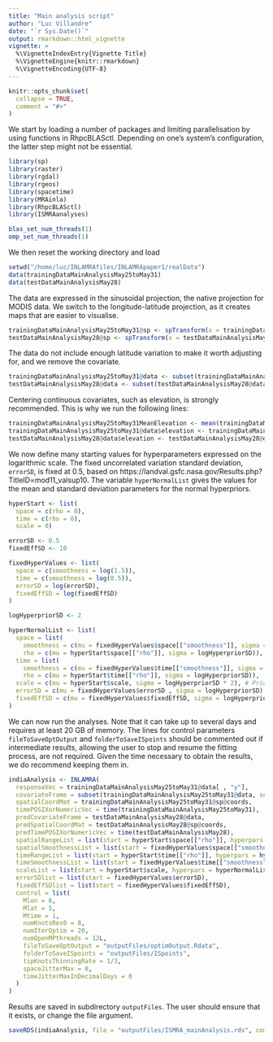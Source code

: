 ```yaml
---
title: "Main analysis script"
author: "Luc Villandre"
date: "`r Sys.Date()`"
output: rmarkdown::html_vignette
vignette: >
  %\VignetteIndexEntry{Vignette Title}
  %\VignetteEngine{knitr::rmarkdown}
  %\VignetteEncoding{UTF-8}
---
```


```r
knitr::opts_chunk$set(
  collapse = TRUE,
  comment = "#>"
)
```

We start by loading a number of packages and limiting parallelisation by using functions in RhpcBLASctl. Depending on one's system's configuration, the latter step might not be essential.
```r
library(sp)
library(raster)
library(rgdal)
library(rgeos)
library(spacetime)
library(MRAinla)
library(RhpcBLASctl)
library(ISMRAanalyses)

blas_set_num_threads(1)
omp_set_num_threads(1)
```
We then reset the working directory and load
```r
setwd("/home/luc/INLAMRAfiles/INLAMRApaper1/realData")
data(trainingDataMainAnalysisMay25toMay31)
data(testDataMainAnalysisMay28)
```
The data are expressed in the sinusoidal projection, the native projection for MODIS data. We switch to the longitude-latitude projection, as it creates maps that are easier to visualise. 
```r
trainingDataMainAnalysisMay25toMay31@sp <- spTransform(x = trainingDataMainAnalysisMay25toMay31@sp, CRSobj = CRS("+proj=longlat +datum=WGS84 +no_defs +ellps=WGS84 +towgs84=0,0,0"))
testDataMainAnalysisMay28@sp <- spTransform(x = testDataMainAnalysisMay28@sp, CRSobj = CRS("+proj=longlat +datum=WGS84 +no_defs +ellps=WGS84 +towgs84=0,0,0"))
```
The data do not include enough latitude variation to make it worth adjusting for, and we remove the covariate.
```r
trainingDataMainAnalysisMay25toMay31@data <- subset(trainingDataMainAnalysisMay25toMay31@data, select = -latitude)
testDataMainAnalysisMay28@data <- subset(testDataMainAnalysisMay28@data, select = -latitude)
```
Centering continuous covariates, such as elevation, is strongly recommended. This is why we run the following lines: 
```r
trainingDataMainAnalysisMay25toMay31MeanElevation <- mean(trainingDataMainAnalysisMay25toMay31@data$elevation)
trainingDataMainAnalysisMay25toMay31@data$elevation <- trainingDataMainAnalysisMay25toMay31@data$elevation - trainingDataMainAnalysisMay25toMay31MeanElevation
testDataMainAnalysisMay28@data$elevation <- testDataMainAnalysisMay28@data$elevation - trainingDataMainAnalysisMay25toMay31MeanElevation
```
We now define many starting values for hyperparameters expressed on the logarithmic scale. The fixed uncorrelated variation standard deviation, `errorSD`, is fixed at $0.5$, based on https://landval.gsfc.nasa.gov/Results.php?TitleID=mod11_valsup10. The variable `hyperNormalList` gives the values for the mean and standard deviation parameters for the normal hyperpriors.
```r
hyperStart <- list(
  space = c(rho = 0),
  time = c(rho = 0),
  scale = 0)

errorSD <- 0.5 
fixedEffSD <- 10

fixedHyperValues <- list(
  space = c(smoothness = log(1.5)),
  time = c(smoothness = log(0.5)),
  errorSD = log(errorSD),
  fixedEffSD = log(fixedEffSD)
)

logHyperpriorSD <- 2

hyperNormalList <- list(
  space = list(
    smoothness = c(mu = fixedHyperValues$space[["smoothness"]], sigma = logHyperpriorSD),
    rho = c(mu = hyperStart$space[["rho"]], sigma = logHyperpriorSD)),
  time = list(
    smoothness = c(mu = fixedHyperValues$time[["smoothness"]], sigma = logHyperpriorSD),
    rho = c(mu = hyperStart$time[["rho"]], sigma = logHyperpriorSD)),
  scale = c(mu = hyperStart$scale, sigma = logHyperpriorSD * 2), # Prior should be more vague, see Lindgren INLA tutorial p. 12
  errorSD = c(mu = fixedHyperValues$errorSD , sigma = logHyperpriorSD),
  fixedEffSD = c(mu = fixedHyperValues$fixedEffSD, sigma = logHyperpriorSD)
)
```
We can now run the analyses. Note that it can take up to several days and requires at least 20 GB of memory. The lines for control parameters `fileToSaveOptOutput` and `folderToSaveISpoints` should be commented out if intermediate results, allowing the user to stop and resume the fitting process, are not required. Given the time necessary to obtain the results, we do recommend keeping them in.
```r
indiaAnalysis <- INLAMRA(
  responseVec = trainingDataMainAnalysisMay25toMay31@data[ , "y"],
  covariateFrame = subset(trainingDataMainAnalysisMay25toMay31@data, select = -y), 
  spatialCoordMat = trainingDataMainAnalysisMay25toMay31@sp@coords,
  timePOSIXorNumericVec = time(trainingDataMainAnalysisMay25toMay31),
  predCovariateFrame = testDataMainAnalysisMay28@data,
  predSpatialCoordMat = testDataMainAnalysisMay28@sp@coords,
  predTimePOSIXorNumericVec = time(testDataMainAnalysisMay28),
  spatialRangeList = list(start = hyperStart$space[["rho"]], hyperpars = hyperNormalList$space$rho),
  spatialSmoothnessList = list(start = fixedHyperValues$space[["smoothness"]]),
  timeRangeList = list(start = hyperStart$time[["rho"]], hyperpars = hyperNormalList$time$rho),
  timeSmoothnessList = list(start = fixedHyperValues$time[["smoothness"]]),
  scaleList = list(start = hyperStart$scale, hyperpars = hyperNormalList$scale),
  errorSDlist = list(start = fixedHyperValues$errorSD),
  fixedEffSDlist = list(start = fixedHyperValues$fixedEffSD),
  control = list(
    Mlon = 6,
    Mlat = 5,
    Mtime = 1,
    numKnotsRes0 = 8,
    numIterOptim = 20,
    numOpenMPthreads = 12L,
    fileToSaveOptOutput = "outputFiles/optimOutput.Rdata",  
    folderToSaveISpoints = "outputFiles/ISpoints",
    tipKnotsThinningRate = 1/3,
    spaceJitterMax = 0, 
    timeJitterMaxInDecimalDays = 0 
  )
)
```

Results are saved in subdirectory `outputFiles`. The user should ensure that it exists, or change the file argument.
```r
saveRDS(indiaAnalysis, file = "outputFiles/ISMRA_mainAnalysis.rds", compress = TRUE)
```

